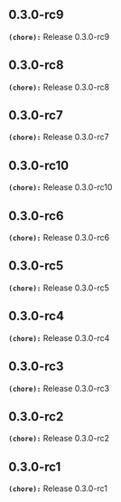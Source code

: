 ## 0.3.0-rc9
**`(chore):`** Release 0.3.0-rc9

## 0.3.0-rc8
**`(chore):`** Release 0.3.0-rc8

## 0.3.0-rc7
**`(chore):`** Release 0.3.0-rc7

## 0.3.0-rc10
**`(chore):`** Release 0.3.0-rc10

## 0.3.0-rc6
**`(chore):`** Release 0.3.0-rc6

## 0.3.0-rc5
**`(chore):`** Release 0.3.0-rc5

## 0.3.0-rc4
**`(chore):`** Release 0.3.0-rc4

## 0.3.0-rc3
**`(chore):`** Release 0.3.0-rc3

## 0.3.0-rc2
**`(chore):`** Release 0.3.0-rc2

## 0.3.0-rc1
**`(chore):`** Release 0.3.0-rc1

